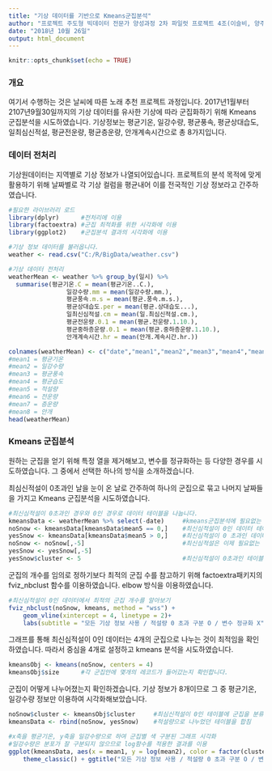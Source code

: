 ---
title: "기상 데이터를 기반으로 Kmeans군집분석"
author: "프로젝트 주도형 빅데이터 전문가 양성과정 2차 파일럿 프로젝트 4조(이슬비, 양주영, 이민수, 김희범)"
date: "2018년 10월 26일"
output: html_document
---

```{r setup, include=FALSE}
knitr::opts_chunk$set(echo = TRUE)
```

<h3>개요</h3>
<p>여기서 수행하는 것은 날씨에 따른 노래 추천 프로젝트 과정입니다. 2017년1월부터 2107년9월30일까지의 기상 데이터를 유사한 기상에 따라 군집화하기 위해 Kmeans 군집분석을  시도하였습니다. 기상정보는 평균기온, 일강수량, 평균풍속, 평균상대습도, 일최심신적설, 평균전운량, 평균층운량, 안개계속시간으로 총 8가지입니다.</p>

<h3>데이터 전처리</h3>
<p>기상원데이터는 지역별로 기상 정보가 나열되어있습니다. 프로젝트의 분석 목적에 맞게 활용하기 위해 날짜별로 각 기상 컬럼을 평균내어 이를 전국적인 기상 정보라고 간주하였습니다.</p>
```{r}
#필요한 라이브러리 로드
library(dplyr)      #전처리에 이용
library(factoextra) #군집 최적화를 위한 시각화에 이용
library(ggplot2)    #군집분석 결과의 시각화에 이용

#기상 정보 데이터를 불러옵니다.
weather <- read.csv("C:/R/BigData/weather.csv")

#기상 데이터 전처리
weatherMean <- weather %>% group_by(일시) %>%
  summarise(평균기온.C = mean(평균기온..C.),
                일강수량.mm = mean(일강수량.mm.),
                평균풍속.m.s = mean(평균.풍속.m.s.),
                평균상대습도.per = mean(평균.상대습도...),
                일최신심적설.cm = mean(일.최심신적설.cm.),
                평균전운량.0.1 = mean(평균.전운량.1.10.),
                평균중하층운량.0.1 = mean(평균.중하층운량.1.10.),
                안개계속시간.hr = mean(안개.계속시간.hr.))

colnames(weatherMean) <- c("date","mean1","mean2","mean3","mean4","mean5","mean6","mean7","mean8")
#mean1 = 평균기온
#mean2 = 일강수량
#mean3 = 평균풍속
#mean4 = 평균습도
#mean5 = 적설량
#mean6 = 전운량
#mean7 = 층운량
#mean8 = 안개
head(weatherMean)
```

<h3>Kmeans 군집분석</h3>
<p>원하는 군집을 얻기 위해 특정 열을 제거해보고, 변수를 정규화하는 등 다양한 경우를 시도하였습니다. 그 중에서 선택한 하나의 방식을 소개하겠습니다.</p>
<p>최심신적설이 0초과인 날을 눈이 온 날로 간주하여 하나의 군집으로 묶고 나머지 날짜들을 가지고 Kmeans 군집분석을 시도하였습니다.</p>

```{r}
#최신심적설이 0초과인 경우와 0인 경우로 데이터 테이블을 나눕니다.
kmeansData <- weatherMean %>% select(-date)     #kmeans군집분석에 필요없는 열 삭제
noSnow <- kmeansData[kmeansData$mean5 == 0,]    #최신심적설이 0인 데이터 테이블 생성
yesSnow <- kmeansData[kmeansData$mean5 > 0,]    #최신심적설이 0 초과인 데이터 테이블 생성
noSnow <- noSnow[,-5]                           #최신심적설은 이제 필요없는 컬럼이 되므로 삭제
yesSnow <- yesSnow[,-5]
yesSnow$cluster <- 5                            #최신심적설이 0초과인 테이블은 cluster컬럼의 숫자를 모두 '5'를 부여
```

<p>군집의 개수를 임의로 정하기보다 최적의 군집 수를 참고하기 위해 factoextra패키지의 fviz_nbclust 함수를 이용하였습니다. elbow 방식을 이용하였습니다.</p>
```{r}
#최신심적설이 0인 데이터에서 최적의 군집 개수를 알아보기
fviz_nbclust(noSnow, kmeans, method = "wss") +
    geom_vline(xintercept = 4, linetype = 2)+
    labs(subtitle = "모든 기상 정보 사용 / 적설량 0 초과 구분 O / 변수 정규화 X") 
```
<p>그래프를 통해 최신심적설이 0인 데이터는 4개의 군집으로 나누는 것이 최적임을 확인하였습니다. 따라서 중심을 4개로 설정하고 kmeans 분석을 시도하였습니다.</p>
```{r}
kmeansObj <- kmeans(noSnow, centers = 4)
kmeansObj$size      #각 군집안에 몇개의 레코드가 들어갔는지 확인합니다.
```

<p>군집이 어떻게 나누어졌는지 확인하겠습니다. 기상 정보가 8개이므로 그 중 평균기온, 일강수량 정보만 이용하여 시각화해보았습니다.</p>
```{r}

noSnow$cluster <- kmeansObj$cluster     #최심신적설이 0인 테이블에 군집을 분류한 열을 추가
kmeansData <- rbind(noSnow, yesSnow)    #적설량으로 나누었던 테이블을 합침

#x축을 평균기온, y축을 일강수량으로 하여 군집별 색 구분된 그래프 시각화
#일강수량은 분포가 잘 구분되지 않으므로 log함수를 적용한 결과를 이용
ggplot(kmeansData, aes(x = mean1, y = log(mean2), color = factor(cluster))) + geom_point() +
    theme_classic() + ggtitle("모든 기상 정보 사용 / 적설량 0 초과 구분 O / 변수 정규화 X")
```

